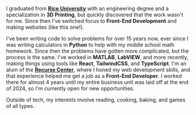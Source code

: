 I graduated from [**Rice University**](https://www.rice.edu/) with an engineering
degree and a specialization in **3D Printing**, but quickly discovered that the work wasn't for me.
Since then I've switched focus to **Front-End Development** and making websites
(like this one!).

I've been writing code to solve problems for over 15 years now, ever since I was
writing calculators in **Python** to help with my middle school math homework.
Since then the problems have gotten more complicated, but the process is the same.
I've worked in **MATLAB**, **LabVIEW**, and more recently, making things
using tools like **React**, **TailwindCSS**, and **TypeScript**. I'm an alum of
the [**Recurse Center**](https://www.recurse.com/), where I honed my web
development skills, and that experience helped me get a job as a **Front-End Developer**.
I worked there for almost 4 years until my entire business unit was laid off at the end of 2024,
so I'm currently open for new opportunities.

Outside of tech, my interests involve reading, cooking, baking, and games of all
types.
